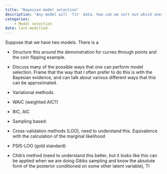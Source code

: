 ```yaml
---
title: "Bayesian model selection"
description: "Any model will 'fit' data, how can we sort out which ones to trust?"
categories:
    - Model selection
date: last-modified
---
```


Suppose that we have two models. There is a 

- Structure this around the demonstration for curves through points and the coin flipping example. 

- Discuss many of the possible ways that one can perform model selection. Frame that the way that I often prefer to do this is with the Bayesian evidence, and can talk about various different ways that this can be approximated. 
- Variational methods. 
- WAIC (weighted AIC?)
- BIC, AIC
- Sampling based: 
- Cross-validation methods (LOO), need to understand this. Equivalence with the calculation of the marginal likelihood
- PSIS-LOO (gold standard)
- Chib's method (need to understand this better, but it looks like this can be applied when we are doing Gibbs sampling and know the absolute form of the posterior conditioned on some other latent variable), TI



